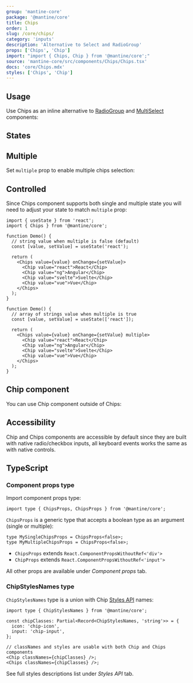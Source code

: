 ```yaml
---
group: 'mantine-core'
package: '@mantine/core'
title: Chips
order: 1
slug: /core/chips/
category: 'inputs'
description: 'Alternative to Select and RadioGroup'
props: ['Chips', 'Chip']
import: "import { Chips, Chip } from '@mantine/core';"
source: 'mantine-core/src/components/Chips/Chips.tsx'
docs: 'core/Chips.mdx'
styles: ['Chips', 'Chip']
---
```



## Usage

Use Chips as an inline alternative to [RadioGroup](/core/radio-group/) and [MultiSelect](/core/multi-select/) components:

<Demo data={ChipsDemos.configurator} />

## States

<Demo data={ChipsDemos.states} />

## Multiple

Set `multiple` prop to enable multiple chips selection:

<Demo data={ChipsDemos.type} />

## Controlled

Since Chips component supports both single and multiple state you will need to adjust your state to match `multiple` prop:

```tsx
import { useState } from 'react';
import { Chips } from '@mantine/core';

function Demo() {
  // string value when multiple is false (default)
  const [value, setValue] = useState('react');

  return (
    <Chips value={value} onChange={setValue}>
      <Chip value="react">React</Chip>
      <Chip value="ng">Angular</Chip>
      <Chip value="svelte">Svelte</Chip>
      <Chip value="vue">Vue</Chip>
    </Chips>
  );
}

function Demo() {
  // array of strings value when multiple is true
  const [value, setValue] = useState(['react']);

  return (
    <Chips value={value} onChange={setValue} multiple>
      <Chip value="react">React</Chip>
      <Chip value="ng">Angular</Chip>
      <Chip value="svelte">Svelte</Chip>
      <Chip value="vue">Vue</Chip>
    </Chips>
  );
}
```

## Chip component

You can use Chip component outside of Chips:

<Demo data={ChipsDemos.chip} />

## Accessibility

Chip and Chips components are accessible by default since they are built with native radio/checkbox inputs,
all keyboard events works the same as with native controls.

## TypeScript

### Component props type

Import component props type:

```tsx
import type { ChipsProps, ChipsProps } from '@mantine/core';
```

`ChipsProps` is a generic type that accepts a boolean type as an argument (single or multiple):

```tsx
type MySingleChipsProps = ChipsProps<false>;
type MyMultipleChipsProps = ChipsProps<false>;
```

- `ChipsProps` extends `React.ComponentPropsWithoutRef<'div'>`
- `ChipProps` extends `React.ComponentPropsWithoutRef<'input'>`

All other props are available under _Component props_ tab.

### ChipStylesNames type

`ChipStylesNames` type is a union with Chip [Styles API](/theming/styles-api/) names:

```tsx
import type { ChipStylesNames } from '@mantine/core';

const chipClasses: Partial<Record<ChipStylesNames, 'string'>> = {
  icon: 'chip-icon',
  input: 'chip-input',
};

// classNames and styles are usable with both Chip and Chips components
<Chip classNames={chipClasses} />;
<Chips classNames={chipClasses} />;
```

See full styles descriptions list under _Styles API_ tab.

